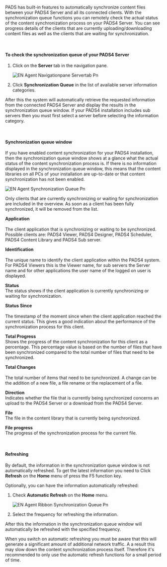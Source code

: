 PADS has built-in features to automatically synchronize content files between your PADS4 Server and all its connected clients. With the synchronization queue functions you can remotely check the actual status of the content synchronization process on your PADS4 Server. You can see progress details of the clients that are currently uploading/downloading content files as well as the clients that are waiting for synchronization.

 

#### **To check the synchronization queue of your PADS4 Server**

1. Click on the **Server** tab in the navigation pane.

   ![EN Agent Navigationpane Servertab Pn](/images/digital-signage/windows-applications/agent/remote-management-and-monitoring/EN-Agent-Navigationpane-Servertab.png)
2. Click **Synchronization Queue** in the list of available server information categories.

After this the system will automatically retrieve the requested information from the connected PADS4 Server and display the results in the synchronization queue window. If your PADS4 installation includes sub servers then you must first select a server before selecting the information category.

 

#### **Synchronization queue window**

If you have enabled content synchronization for your PADS4 installation, then the synchronization queue window shows at a glance what the actual status of the content synchronization process is. If there is no information displayed in the synchronization queue window, this means that the content libraries on all PCs of your installation are up-to-date or that content synchronization has not been enabled.

![EN Agent Synchronization Queue Pn](/images/digital-signage/windows-applications/agent/remote-management-and-monitoring/EN-Agent-SynchronizationQueue.png)

<Tip>
  Only clients that are currently synchronizing or waiting for synchronization are included in the overview. As soon as a client has been fully synchronized, it will be removed from the list.
</Tip>

**Application**\
\
The client application that is synchronizing or waiting to be synchronized. Possible clients are: PADS4 Viewer, PADS4 Designer, PADS4 Scheduler, PADS4 Content Library and PADS4 Sub server.

**Identification**\
\
The unique name to identify the client application within the PADS4 system. For PADS4 Viewers this is the Viewer name, for sub servers the Server name and for other applications the user name of the logged on user is displayed.

**Status**\
The status shows if the client application is currently synchronizing or waiting for synchronization.

**Status Since**\
\
The timestamp of the moment since when the client application reached the current status. This gives a good indication about the performance of the synchronization process for this client.

**Total Progress**\
Shows the progress of the content synchronization for this client as a percentage. This percentage value is based on the number of files that have been synchronized compared to the total number of files that need to be synchronized.

**Total Changes**\
\
The total number of items that need to be synchronized. A change can be the addition of a new file, a file rename or the replacement of a file.

**Direction**\
Indicates whether the file that is currently being synchronized concerns an upload to the PADS4 Server or a download from the PADS4 Server.

**File**\
The file in the content library that is currently being synchronized.

**File progress**\
The progress of the synchronization process for the current file.

 

#### **Refreshing**

By default, the information in the synchronization queue window is not automatically refreshed. To get the latest information you need to Click **Refresh** on the **Home** menu of press the F5 function key.

Optionally, you can have the information automatically refreshed:

1. Check **Automatic Refresh** on the **Home** menu.

   ![EN Agent Ribbon Synchronization Queue Pn](/images/digital-signage/windows-applications/agent/remote-management-and-monitoring/EN-Agent-Ribbon-SynchronizationQueue.png)
2. Select the frequency for refreshing the information.

After this the information in the synchronization queue window will automatically be refreshed with the specified frequency.

<Warning>
  When you switch on automatic refreshing you must be aware that this will generate a significant amount of additional network traffic. A a result this may slow down the content synchronization process itself. Therefore it's recommended to only use the automatic refresh functions for a small period of time.
</Warning>